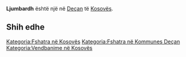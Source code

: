 {{Fshat në 
 | Emri                = Ljumbardh
 | EmriAlt                = 
 | NAME_SHORT_FORM=      
 | NAME_GENERIC=      
 | NAME_SORT_NAME_RO=      LJUMBARDH
 | FULL_NAME_RO = Ljumbardh
 | FULL_NAME_ND_RO=Ljumbardh
 | SORT_NAME_RG=LJUMBARDH
 | FULL_NAME_RG=Ljumbardh
 | FULL_NAME_ND_RG=Ljumbardh
 | SRP_NAME_SHORT_FORM=      
 | SRP_NAME_GENERIC=      
 | SRP_NAME_SORT_NAME_RO=      
 | SRP_FULL_NAME_RO = 
 | SRP_FULL_NAME_ND_RO=
 | SRP_SORT_NAME_RG=
 | SRP_FULL_NAME_RG=
 | SRP_FULL_NAME_ND_RG=
 | Emri (Rasa dhanore) = 
 | Figura              = 
 | Shteti              = Kosovo
 | Komuna              = Deçan
 | Kodi postar         = 
 | Sipërfaqja          = 

 | Popullsia           = 

 | Regj. i popullsisë  = 
 | Dend. e popullsisë  = 
 | Faqja zyrtare       = 
 <!--- Koordinatat ----> 
 | Gjerësia            = 42.546667
 | Gjatësia            = 20.346667
 | Lartësia            = 
}}
'''Ljumbardh''' është një [[]] në [[Deçan]] të [[Kosovës]].

<!-- == Gjeografia == -->
<!-- == Historia == -->
<!-- == Demografia == -->
== Shih edhe ==
{{Komuna Deçan}}
{{Kosovo-Administrata-Cung}}

[[Kategoria:Fshatra në Kosovës]]
[[Kategoria:Fshatra në Kommunes Deçan]]
[[Kategoria:Vendbanime në Kosovës]]